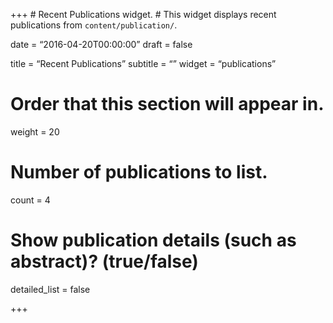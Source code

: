 +++
# Recent Publications widget.
# This widget displays recent publications from `content/publication/`.

date = "2016-04-20T00:00:00"
draft = false

title = "Recent Publications"
subtitle = ""
widget = "publications"

# Order that this section will appear in.
weight = 20

# Number of publications to list.
count = 4

# Show publication details (such as abstract)? (true/false)
detailed_list = false

+++
